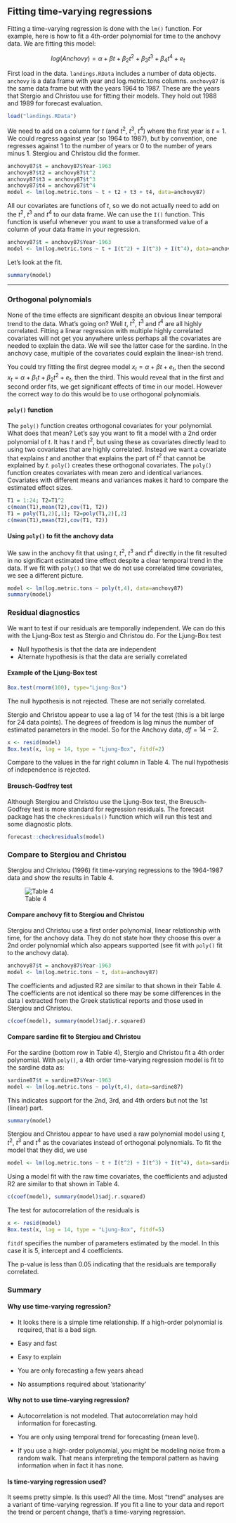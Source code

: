 ## Fitting time-varying regressions

Fitting a time-varying regression is done with the `lm()` function.  For example, here is how to fit a 4th-order polynomial for time to the anchovy data.  We are fitting this model:

$$log(Anchovy) = \alpha + \beta t + \beta_2 t^2 + \beta_3 t^3 + \beta_4 t^4 + e_t$$

First load in the data.  `landings.RData` includes a number of data objects.   `anchovy` is a data frame with year and log.metric.tons columns. `anchovy87` is the same data frame but with the years 1964 to 1987. These are the years that Stergio and Christou use for fitting their models.  They hold out 1988 and 1989 for forecast evaluation.

```r
load("landings.RData")
```

We need to add on a column for $t$ (and $t^2$, $t^3$, $t^4$) where the first year is $t=1$.  We could regress against year (so 1964 to 1987), but by convention, one regresses against 1 to the number of years or 0 to the number of years minus 1.  Stergiou and Christou did the former.

```r
anchovy87$t = anchovy87$Year-1963
anchovy87$t2 = anchovy87$t^2
anchovy87$t3 = anchovy87$t^3
anchovy87$t4 = anchovy87$t^4
model <- lm(log.metric.tons ~ t + t2 + t3 + t4, data=anchovy87)
```

All our covariates are functions of $t$, so we do not actually need to add on the $t^2$, $t^3$ and $t^4$ to our data frame.  We can use the `I()` function.  This function is useful whenever you want to use a transformed value of a column of your data frame in your regression.

```r
anchovy87$t = anchovy87$Year-1963
model <- lm(log.metric.tons ~ t + I(t^2) + I(t^3) + I(t^4), data=anchovy87)
```

Let's look at the fit.

```r
summary(model)
```

---

### Orthogonal polynomials

None of the time effects are significant despite an obvious linear temporal trend to the data.  What's going on?  Well $t$, $t^2$, $t^3$ and $t^4$ are all highly correlated.  Fitting a linear regression with multiple highly correlated covariates will not get you anywhere unless perhaps all the covariates are needed to explain the data.  We will see the latter case for the sardine. In the anchovy case, multiple of the covariates could explain the linear-ish trend.

You could try fitting the first degree model $x_t = \alpha + \beta t + e_t$, then the second $x_t = \alpha + \beta_1 t + \beta_2 t^2 + e_t$, then the third.  This would reveal that in the first and second order fits, we get significant effects of time in our model.  However the correct way to do this would be to use orthogonal polynomials.

#### `poly()` function

The `poly()` function creates orthogonal covariates for your polynomial.  What does that mean? Let's say you want to fit a model with a 2nd order polynomial of $t$.  It has $t$ and $t^2$, but using these as covariates directly lead to using two covariates that are highly correlated.  Instead we want a covariate that explains $t$ and another that explains the part of $t^2$ that cannot be explained by $t$.  `poly()` creates these orthogonal covariates.  The `poly()` function creates covariates with mean zero and identical variances.  Covariates with different means and variances makes it hard to compare the estimated effect sizes.  

```r
T1 = 1:24; T2=T1^2
c(mean(T1),mean(T2),cov(T1, T2))
T1 = poly(T1,2)[,1]; T2=poly(T1,2)[,2]
c(mean(T1),mean(T2),cov(T1, T2))
```

#### Using `poly()` to fit the anchovy data {-}

We saw in the anchovy fit that using $t$, $t^2$, $t^3$ and $t^4$ directly in the fit resulted in no significant estimated time effect despite a clear temporal trend in the data.  If we fit with `poly()` so that we do not use correlated time covariates, we see a different picture.

```r
model <- lm(log.metric.tons ~ poly(t,4), data=anchovy87)
summary(model)
```

### Residual diagnostics

We want to test if our residuals are temporally independent.  We can do this with the Ljung-Box test as Stergio and Christou do.  For the Ljung-Box test

* Null hypothesis is that the data are independent
* Alternate hypothesis is that the data are serially correlated

#### Example of the Ljung-Box test {-}

```r
Box.test(rnorm(100), type="Ljung-Box")
```

The null hypothesis is not rejected.  These are not serially correlated.


Stergio and Christou appear to use a lag of 14 for the test (this is a bit large for 24 data points).  The degrees of freedom is lag minus the number of estimated parameters in the model.  So for the Anchovy data, $df = 14 - 2$.

```r
x <- resid(model)
Box.test(x, lag = 14, type = "Ljung-Box", fitdf=2)
```

Compare to the values in the far right column in Table 4.  The null hypothesis of independence is rejected.

#### Breusch-Godfrey test {-}

Although Stergiou and Christou use the Ljung-Box test, the Breusch-Godfrey test is more standard for regression residuals.  The forecast package has the `checkresiduals()` function which will run this test and some diagnostic plots.

```r
forecast::checkresiduals(model)
```

### Compare to Stergiou and Christou

Stergiou and Christou (1996) fit time-varying regressions to the 1964-1987 data and show the results in Table 4.

![Table 4](./figs/SC1995Table4.png)

#### Compare anchovy fit to Stergiou and Christou {-}

Stergiou and Christou use a first order polynomial, linear relationship with time, for the anchovy data.  They do not state how they choose this over a 2nd order polynomial which also appears supported (see fit with `poly()` fit to the anchovy data).

```r
anchovy87$t = anchovy87$Year-1963
model <- lm(log.metric.tons ~ t, data=anchovy87)
```

The coefficients and adjusted R2 are similar to that shown in their Table 4.  The coefficients are not identical so there may be some differences in the data I extracted from the Greek statistical reports and those used in Stergiou and Christou.

```r
c(coef(model), summary(model)$adj.r.squared)
```

#### Compare sardine fit to Stergiou and Christou {-}

For the sardine (bottom row in Table 4), Stergio and Christou fit a 4th order polynomial.  With `poly()`, a 4th order time-varying regression model is fit to the sardine data as:

```r
sardine87$t = sardine87$Year-1963
model <- lm(log.metric.tons ~ poly(t,4), data=sardine87)
```

This indicates support for the 2nd, 3rd, and 4th orders but not the 1st (linear) part.


```r
summary(model)
```

Stergiou and Christou appear to have used a raw polynomial model using $t$, $t^2$, $t^3$ and $t^4$ as the covariates instead of orthogonal polynomials.  To fit the model that they did, we use

```r
model <- lm(log.metric.tons ~ t + I(t^2) + I(t^3) + I(t^4), data=sardine87)
```

Using a model fit with the raw time covariates, the coefficients and adjusted R2 are similar to that shown in Table 4.

```r
c(coef(model), summary(model)$adj.r.squared)
```

The test for autocorrelation of the residuals is 

```r
x <- resid(model)
Box.test(x, lag = 14, type = "Ljung-Box", fitdf=5)
```

`fitdf` specifies the number of parameters estimated by the model.  In this case it is 5, intercept and 4 coefficients.

The p-value is less than 0.05 indicating that the residuals are temporally correlated.

### Summary

#### Why use time-varying regression? {-}

* It looks there is a simple time relationship.  If a high-order polynomial is required, that is a bad sign.

* Easy and fast

* Easy to explain

* You are only forecasting a few years ahead

* No assumptions required about 'stationarity'

#### Why not to use time-varying regression? {-}

* Autocorrelation is not modeled.  That autocorrelation may hold information for forecasting.

* You are only using temporal trend for forecasting (mean level).

* If you use a high-order polynomial, you might be modeling noise from a random walk.  That means interpreting the temporal pattern as having information when in fact it has none.

#### Is time-varying regression used? {-}

It seems pretty simple.  Is this used?  All the time.  Most "trend" analyses are a variant of time-varying regression.  If you fit a line to your data and report the trend or percent change, that's a time-varying regression.
